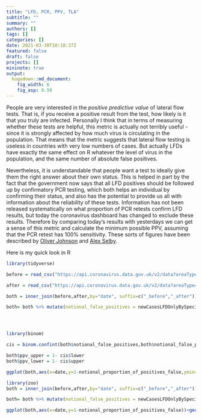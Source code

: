 ```yaml
---
title: "LFD, PCR, PPV, TLA"
subtitle: ""
summary: ""
authors: []
tags: []
categories: []
date: 2021-03-30T10:18:37Z
featured: false
draft: false
projects: []
mininote: true
output: 
  hugodown::md_document:
    fig_width: 6 
    fig_asp: 0.59
---
```


People are very interested in the *positive predictive value* of lateral flow tests. That is, if you receive a positive result from the test, how likely is it that you truly are infected. Personally I think that in terms of measuring whether these tests are helpful, this metric is actually not terribly useful - since it is strongly affected by how much virus is circulating in the population. That means that the metric suggests that lateral flow testing is useless in countries with very low numbers of cases. But actually LFDs have exactly the same effect on R whatever the level of virus in the population, and the same number of absolute false positives.

Nevertheless, it is understandable that people want a test to ideally give them the right answer about their own status. This is helped in part by the fact that the government now says that all LFD positives should be followed up by confirmatory PCR testing, which both helps an individual by confirming their status, and also has the potential to provide us all with information about the reliability of these tests. Information has not been released systematically on what proportion of PCR retests confirm LFD results, but today the coronavirus dashboard has changed to exclude these results. Therefore by comparing today's results with yesterdays we can get a sense of this metric and calculate the minimum possible PPV, assuming that the PCR retest has 100% sensitivity. These sorts of figures have been described by [Oliver Johnson](https://twitter.com/BristOliver/status/1380544543695716353) and [Alex Selby](https://twitter.com/alexselby1770/status/1380614571791151106).

Here is my quick look in R


```r
library(tidyverse)

```



```r


before = read_csv("https://api.coronavirus.data.gov.uk/v2/data?areaType=nation&areaCode=E92000001&metric=newCasesLFDOnlyBySpecimenDate&metric=changeInNewCasesBySpecimenDate&format=csv&release=2021-04-08&metric=newCasesLFDConfirmedPCRBySpecimenDate")

after = read_csv("https://api.coronavirus.data.gov.uk/v2/data?areaType=nation&areaCode=E92000001&metric=newCasesLFDOnlyBySpecimenDate&metric=changeInNewCasesBySpecimenDate&format=csv&release=2021-04-09&metric=newCasesLFDConfirmedPCRBySpecimenDate")

```



```r

both = inner_join(before,after,by="date", suffix=c("_before","_after")) %>% filter(date>"2020-12-15")%>% filter(date<"2021-04-01")

both= both %>% mutate(notional_false_positives = newCasesLFDOnlyBySpecimenDate_before - newCasesLFDOnlyBySpecimenDate_after  - (newCasesLFDConfirmedPCRBySpecimenDate_before - newCasesLFDConfirmedPCRBySpecimenDate_after)) %>% mutate( notional_proportion_of_positives_false = notional_false_positives / (notional_false_positives+ newCasesLFDConfirmedPCRBySpecimenDate_after ) )%>% filter(notional_false_positives>0)




library(binom)

cis = binom.confint(both$notional_false_positives,both$notional_false_positives + both$newCasesLFDConfirmedPCRBySpecimenDate_after, method="exact")

both$ppv_upper = 1- cis$lower
both$ppv_lower = 1- cis$upper

ggplot(both,aes(x=date,y=1-notional_proportion_of_positives_false,ymin=ppv_lower,ymax=ppv_upper))+geom_point()+geom_smooth()+coord_cartesian(ylim=c(0,1))+labs(x="Day",y="Notional positive predictive value")+scale_y_continuous(label=scales::percent)+theme_bw() +geom_pointrange()


```


```r
library(zoo)
both = inner_join(before,after,by="date", suffix=c("_before","_after")) %>% filter(date>"2020-12-15")%>% filter(date<"2021-04-01")

both= both %>% mutate(notional_false_positives = newCasesLFDOnlyBySpecimenDate_before - newCasesLFDOnlyBySpecimenDate_after -  (newCasesLFDConfirmedPCRBySpecimenDate_before - newCasesLFDConfirmedPCRBySpecimenDate_after) ) %>% arrange(date) %>% mutate(notional_false_positives=rollsum(notional_false_positives,7,na.pad=T),newCasesLFDConfirmedPCRBySpecimenDate_after=rollsum(newCasesLFDConfirmedPCRBySpecimenDate_after,7,na.pad=T)) %>% mutate( notional_proportion_of_positives_false = notional_false_positives / (notional_false_positives+ newCasesLFDConfirmedPCRBySpecimenDate_after ) )%>% filter(notional_false_positives>0)

ggplot(both,aes(x=date,y=1-notional_proportion_of_positives_false))+geom_point()+geom_smooth()+coord_cartesian(ylim=c(0,1))+labs(x="Day",y="Notional minimum positive predictive value")+scale_y_continuous(label=scales::percent)+theme_bw() 


```


